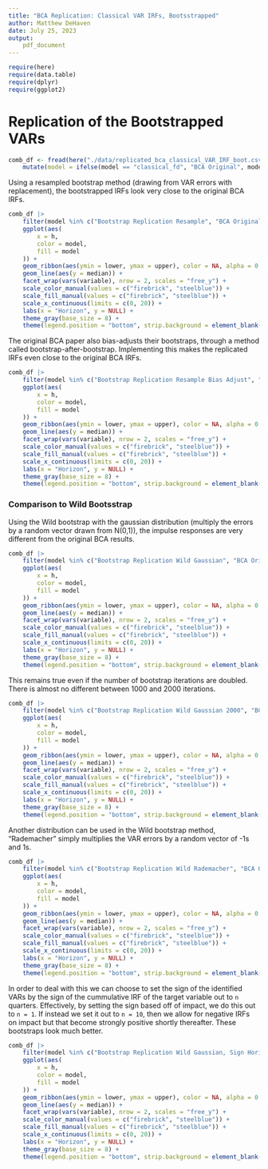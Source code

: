 ```yaml
---
title: "BCA Replication: Classical VAR IRFs, Bootsstrapped"
author: Matthew DeHaven
date: July 25, 2023
output: 
    pdf_document
---
```

```r
require(here)
require(data.table)
require(dplyr)
require(ggplot2)
```

# Replication of the Bootstrapped VARs

```r
comb_df <- fread(here("./data/replicated_bca_classical_VAR_IRF_boot.csv")) |>
    mutate(model = ifelse(model == "classical_fd", "BCA Original", model))
```

Using a resampled bootstrap method (drawing from VAR errors with replacement), the bootstrapped IRFs look very close to the original BCA IRFs.

```r
comb_df |>
    filter(model %in% c("Bootstrap Replication Resample", "BCA Original")) |>
    ggplot(aes(
        x = h,
        color = model,
        fill = model
    )) +
    geom_ribbon(aes(ymin = lower, ymax = upper), color = NA, alpha = 0.3) +
    geom_line(aes(y = median)) +
    facet_wrap(vars(variable), nrow = 2, scales = "free_y") +
    scale_color_manual(values = c("firebrick", "steelblue")) +
    scale_fill_manual(values = c("firebrick", "steelblue")) +
    scale_x_continuous(limits = c(0, 20)) +
    labs(x = "Horizon", y = NULL) +
    theme_gray(base_size = 8) +
    theme(legend.position = "bottom", strip.background = element_blank(), panel.grid.minor = element_blank())
```


The original BCA paper also bias-adjusts their bootstraps, through a method called bootstrap-after-bootstrap.
Implementing this makes the replicated IRFs even close to the original BCA IRFs.

```r
comb_df |>
    filter(model %in% c("Bootstrap Replication Resample Bias Adjust", "BCA Original")) |>
    ggplot(aes(
        x = h,
        color = model,
        fill = model
    )) +
    geom_ribbon(aes(ymin = lower, ymax = upper), color = NA, alpha = 0.3) +
    geom_line(aes(y = median)) +
    facet_wrap(vars(variable), nrow = 2, scales = "free_y") +
    scale_color_manual(values = c("firebrick", "steelblue")) +
    scale_fill_manual(values = c("firebrick", "steelblue")) +
    scale_x_continuous(limits = c(0, 20)) +
    labs(x = "Horizon", y = NULL) +
    theme_gray(base_size = 8) +
    theme(legend.position = "bottom", strip.background = element_blank(), panel.grid.minor = element_blank())
```

### Comparison to Wild Bootsstrap

Using the Wild bootstrap with the gaussian distribution (multiply the errors by a random vector drawn from N(0,1)), the impulse responses are very different from the original BCA results.

```r
comb_df |>
    filter(model %in% c("Bootstrap Replication Wild Gaussian", "BCA Original")) |>
    ggplot(aes(
        x = h,
        color = model,
        fill = model
    )) +
    geom_ribbon(aes(ymin = lower, ymax = upper), color = NA, alpha = 0.3) +
    geom_line(aes(y = median)) +
    facet_wrap(vars(variable), nrow = 2, scales = "free_y") +
    scale_color_manual(values = c("firebrick", "steelblue")) +
    scale_fill_manual(values = c("firebrick", "steelblue")) +
    scale_x_continuous(limits = c(0, 20)) +
    labs(x = "Horizon", y = NULL) +
    theme_gray(base_size = 8) +
    theme(legend.position = "bottom", strip.background = element_blank(), panel.grid.minor = element_blank())
```

This remains true even if the number of bootstrap iterations are doubled. 
There is almost no different between 1000 and 2000 iterations.

```r
comb_df |>
    filter(model %in% c("Bootstrap Replication Wild Gaussian 2000", "BCA Original")) |>
    ggplot(aes(
        x = h,
        color = model,
        fill = model
    )) +
    geom_ribbon(aes(ymin = lower, ymax = upper), color = NA, alpha = 0.3) +
    geom_line(aes(y = median)) +
    facet_wrap(vars(variable), nrow = 2, scales = "free_y") +
    scale_color_manual(values = c("firebrick", "steelblue")) +
    scale_fill_manual(values = c("firebrick", "steelblue")) +
    scale_x_continuous(limits = c(0, 20)) +
    labs(x = "Horizon", y = NULL) +
    theme_gray(base_size = 8) +
    theme(legend.position = "bottom", strip.background = element_blank(), panel.grid.minor = element_blank())
```

\newpage
Another distribution can be used in the Wild bootstrap method, "Rademacher" simply multiplies the VAR errors by a random vector of -1s and 1s.

```r
comb_df |>
    filter(model %in% c("Bootstrap Replication Wild Rademacher", "BCA Original")) |>
    ggplot(aes(
        x = h,
        color = model,
        fill = model
    )) +
    geom_ribbon(aes(ymin = lower, ymax = upper), color = NA, alpha = 0.3) +
    geom_line(aes(y = median)) +
    facet_wrap(vars(variable), nrow = 2, scales = "free_y") +
    scale_color_manual(values = c("firebrick", "steelblue")) +
    scale_fill_manual(values = c("firebrick", "steelblue")) +
    scale_x_continuous(limits = c(0, 20)) +
    labs(x = "Horizon", y = NULL) +
    theme_gray(base_size = 8) +
    theme(legend.position = "bottom", strip.background = element_blank(), panel.grid.minor = element_blank())
```

In order to deal with this we can choose to set the sign of the identified VARs by the sign of the cummulative IRF of the target variable out to `n` quarters.
Effectively, by setting the sign based off of impact, we do this out to `n = 1`.
If instead we set it out to `n = 10`, then we allow for negative IRFs on impact but that become strongly positive shortly thereafter.
These bootstraps look much better.

```r
comb_df |>
    filter(model %in% c("Bootstrap Replication Wild Gaussian, Sign Horizon", "BCA Original")) |>
    ggplot(aes(
        x = h,
        color = model,
        fill = model
    )) +
    geom_ribbon(aes(ymin = lower, ymax = upper), color = NA, alpha = 0.3) +
    geom_line(aes(y = median)) +
    facet_wrap(vars(variable), nrow = 2, scales = "free_y") +
    scale_color_manual(values = c("firebrick", "steelblue")) +
    scale_fill_manual(values = c("firebrick", "steelblue")) +
    scale_x_continuous(limits = c(0, 20)) +
    labs(x = "Horizon", y = NULL) +
    theme_gray(base_size = 8) +
    theme(legend.position = "bottom", strip.background = element_blank(), panel.grid.minor = element_blank())
```